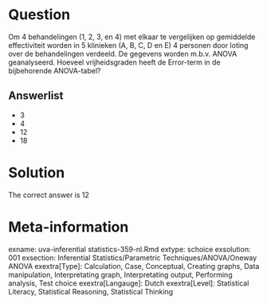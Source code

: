 Question
========

Om 4 behandelingen (1, 2, 3, en 4) met elkaar te vergelijken op gemiddelde effectiviteit worden in 5 klinieken (A, B, C, D en E) 4 personen door loting over de behandelingen verdeeld. De gegevens worden m.b.v. ANOVA geanalyseerd. Hoeveel vrijheidsgraden heeft de Error-term in de bijbehorende ANOVA-tabel? 

Answerlist
----------
* 3
* 4
* 12
* 18

Solution
========

The correct answer is  12 

Meta-information
================
exname: uva-inferential statistics-359-nl.Rmd 
extype: schoice 
exsolution: 001 
exsection: Inferential Statistics/Parametric Techniques/ANOVA/Oneway ANOVA
exextra[Type]: Calculation, Case, Conceptual, Creating graphs, Data manipulation, Interpretating graph, Interpretating output, Performing analysis, Test choice 
exextra[Langauge]: Dutch 
exextra[Level]: Statistical Literacy, Statistical Reasoning, Statistical Thinking 
